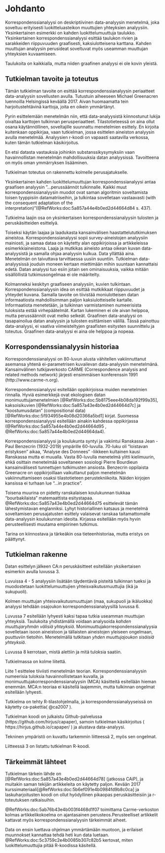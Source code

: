 # Johdanto


Korrespondenssianalyysi on deskriptiivinen data-analyysin menetelmä, joka
soveltuu erityisesti luokitteluasteikon muuttujien yhteyksien analyysiin.
Yksinkertainen esimerkki on kahden luokittelumuuttuja taulukko. Yksinkertainen
korrespondenssianalyysi esittää taulukon rivien ja sarakkeiden riippuvuuden
graafisesti, kaksiulotteisena karttana. Kahden muuttujan analyysin perusideat
soveltuvat myös useamman muuttujan yhteyksien kuvaamiseen.

Taulukoita on kaikkialla, mutta niiden graafinen analyysi ei ole kovin yleistä.


## Tutkielman tavoite ja toteutus


Tämän tutkielman tavoite on esittää korrespondenssianalyysin periaatteet
data-analyysin sovellusten avulla. Tutustuin aiheeseen Michael Greenacren
luennoilla Helsingissä keväällä 2017.
Aivan huomaamatta tein harjoitustehtävinä karttoja, joita en oikein ymmärtänyt.


Pyrin esittelemään menetelmän niin, että data-analyysistä kiinnostunut lukija
oivaltaa karttojen tulkinnan perusperiaatteet. Tilastotieteessä on aina ollut
osana käytännöllinen, soveltajille suunnattu menetelmien esittely. En kirjoita
kuitenkaan oppikirjaa, vaan tutkielman, jossa esittelen aineiston analyysin
avulla menetelmää. Analyysien r-koodi on vapaasti saatavilla verkossa, kuten
tämän tutkielman käsikirjoitus.


En etsi datasta vastauksia joihinkin substanssikysymyksiin vaan havainnollistan
menetelmän mahdollisuuksia datan analyysissä. Tavoitteena on myös oman
ymmärryksen lisääminen.


Tutkielman toteutus on rakennettu kolmelle perusajatukselle.


Yksinkertainen kahden luokittelumuuttujan korrespondenssianalyysi antaa graafisen
analyysin ”...perussäännöt tulkinnalle. Kaikki muut korrespondenssianalyysin
muodot ovat saman algoritmin soveltamista toisen tyyppisiin datamatriiseihin,
ja tulkintaa sovelletaan vastaavasti (with the consequent adaptation of the
interpretation)”(@RefWorks:doc:5a857a44e4b0ed2d44664d84 s. 437).


Tutkielma laajin osa on yksinkertaisen korrespondenssianalyysin tulosten ja
peruskäsitteiden esittelyä.


Toiseksi käytän laajaa ja laadukasta kansainvälisen haastattelututkimuksen aineistoa.
Korrespondenssianalyysi sopii survey-aineistojen analyysiin mainiosti, ja samaa
dataa on käytetty alan oppikirjoissa ja artikkeleissa esimerkkiaineistona.
Laaja ja mutkikas aineisto antaa oikean kuvan data-analyysistä ja samalla ohjaa
analyysin kulkua. Data yllättää aina. Menetelmän on taivuttava tarvittaessa
uusiin suuntiin. Tutkielman data-analyysissä jouduin moneen kertaan miettimään
mihin suuntaan kannattaisi edetä. Datan analyysi tuo esiin jotain sen
ominaisuuksia, vaikka mitään sisällöllistä tutkimusongelmaa ei ole määritelty.


Kolmanneksi keskityn graafiseen analyysiin, kuvien tulkintaan.
Korrespondenssianalyysin idea on esittää mutkikkaat riippuvuudet ja yhteydet
kuvana. Samalla tavoite on tiivistää moniulotteisen datan informaatiosta
mahdollisimman paljon kaksiulotteiselle kartalle. Informaatiota menetetään,
ja tulkinnan varmistaminen numeerisista tuloksista estää virhepäätelmät. Kartan
lukeminen ei ole aivan helppoa, mutta perussäännöt ovat melko selkeät.
Graafinen data-analyysi on tasapainoilua datan analyysin ja tulosten esittämisen
välillä. Tässä painottuu data-analyysi, ei vaativa viimeisteltyjen
graafisten esitysten suunnittelu ja toteutus. Graafinen data-analyysi
ei aina ole helppoa ja nopeaa.


## Korrespondenssianalyysin historiaa


Korrespondenssianalyysi on 80-luvun alusta vähitellen vakiinnuttanut asemansa
yhtenä ei-parametrisen kuvailevan data-analyysin menetelmänä. Kansainvälinen
tutkijaverkosto CARME (Correspondence analysis and related methods network)
järjesti ensimmäisen konferenssin 1991 (http://www.carme-n.org).


Korrespondenssianalyysi esitellään oppikirjoissa muiden menetelmien rinnalla.
Hyviä esimerkkejä ovat ekologisen datan monimuuttujamenetelmien [@RefWorks:doc:5b8175eee4b08da192f99a35],
kaksoisikuvien [@RefWorks:doc:5a857a43e4b0ed2d44664d7c] ja
"koostumusdatan" (compositional data) [@RefWorks:doc:5f934955e4b08d20366a5bd1]
kirjat. Suomessa korrespondenssianalyysi esitellään ainakin kahdessa oppikirjassa
(@RefWorks:doc:5a857a44e4b0ed2d44664d95 , @RefWorks:doc:5a857a44e4b0ed2d44664da4).


Korrespondenssianalyysi ja koulukunta syntyi ja vakiintui Ranskassa Jean - Paul Benzecrin
(1932-2019) ympärille 60-luvulla.  70-luku oli “loistavan eristyksen” aikaa,
“Analyse des Donnees” -liikkeen kultainen kausi Ranskassa mutta ei muualla.
Vasta 80-luvulla menetelmä ylitti kielimuurin, ehkä osittain menetelmää
soveltaneen sosiologi Pierre Bourdieun kansainvälisesti tunnettujen tutkimusten
ansiosta. Benzecrin oppilaista Greenacre on oppikirjoillaan vaikuttanut paljon
menetelmän vakiinnuttamiseen osaksi tilastotieteen perustekniikoita. Näiden
kirjojen kansissa ei turhaan lue "...in practice".

Toisena muurina on pidetty ranskalaisen koulukunnan tiukkaa “bourbakilaista”
matemaattista esitystapaa. @RefWorks:doc:5a857a43e4b0ed2d44664d75 esittelevät tämän
lähestymistavan englanniksi. Lyhyt historiallinen katsaus
ja menetelmä soveltamisen perusajatusten esittely
valaisevat ranskaa taitamattomalle data-analyysin koulukunnan ideoita.
Kirjassa esitellään myös hyvin perusteellisesti muutama empiirinen tutkimus.


Tarina on kiinnostava ja tärkeäkin osa tieteenhistoriaa, mutta eristys on päättynyt. 

## Tutkielman rakenne


Datan esittelyn jälkeen CA:n peruskäsitteet esitellään yksikertaisen esimerkin
avulla luvussa 3. 


Luvuissa 4 - 5 analyysiin lisätään täydentäviä pisteitä tulkinnan tueksi
ja muodostetaan luokittelumuuttujien yhteisvaikutusmuuttujia (ikä ja sukupuoli).


Kolmen muuttujan yhteisvaikutusmuuttujan (maa, sukupuoli ja ikäluokka) analyysi
tehdään osajoukon korrespondenssianalyysillä luvussa 6.


Luvussa 7 esitellään lyhyesti kaksi tapaa tutkia useamman muuttujan yhteyksiä.
Taulukoita yhdistämällä voidaan analysoida _kahden muuttujaryhmän välisiä yhteyksiä_.
Monimuuttujakorrespondenssianalyysia sovelletaan isoon aineistoon ja tällaisten
aineistojen yleiseen ongelmaan, puuttuviin tietoihin. Menetelmällä tutkitaan
_yhden muuttujajoukon sisäisiä yhteyksiä_.

 
Luvussa 8 kerrotaan, mistä alettiin ja mitä tuloksia saatiin.


Tutkielmassa on kolme liitettä.


Liite 1 esittelee tiiviisti menetelmän teorian.
Korrespondenssianalyysin numeerisia tuloksia havainnollistetaan kuvalla, ja
monimuuttujakorrespondenssianalyysin (MCA) käsitteitä esitellään hieman enemmän.
MCA:n teoriaa ei käsitellä laajemmin, mutta tulkinnan ongelmat esitellään lyhyesti.

Tutkielma on tehty R-tilastohjelmalla, ja korrespondenssianalyyseissä on käytetty
ca-pakettia( @ca2007 ).  

Tutkielman koodi on julkaistu Github-palvelussa (https://github.com/hirjus/capaper),
samoin tutkielman käsikirjoitus ( https://hirjus.github.io/capaper/  )
ja alustava data-analyysi.

Tekninen ympäristö on kuvattu tarkemmin liitteessä 2, myös sen ongelmat.

Liitteessä 3 on listattu tutkielman R-koodi.

## Tärkeimmät lähteet

Tutkielman tärkein lähde on [@RefWorks:doc:5a857a43e4b0ed2d44664d78] (jatkossa CAiP),
ja muitakin saman tekijän artikkeleita on käytetty paljon. Kevään 2017
kurssimateriaali[@RefWorks:doc:5b6ef091e4b0984fd9b8c0ca] ja laskuharjoitusten koodi
on ollut hyödyllinen pikaopas peruskäsitteisiin ja r-toteutuksen ratkaisuihin.

@RefWorks:doc:5ab76b43e4b003f4468d1f07 toimittama Carme-verkoston kolmas
artikkelikokoelma  on ajantasainen perusteos.Perusteelliset artikkelit kattavat
myös korrespondenssianalyysin tärkeimmät aiheet.



Data on ensin luettava ohjelman ymmärtämään muotoon, ja erilaiset muunnokset kannattaa
tehdä heti kun data luetaan. @RefWorks:doc:5c3759c2e4b0085b307c82b5 kertovat,
miten luokittelumuuttujia pitää R-koodissa käsitellä.